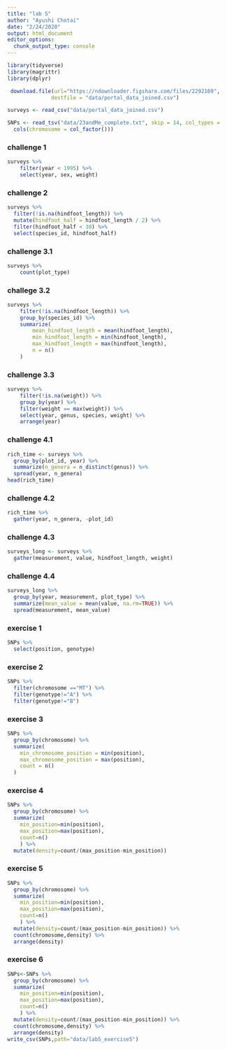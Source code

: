 ```yaml
---
title: "lab 5"
author: "Ayushi Chotai"
date: "2/24/2020"
output: html_document
editor_options: 
  chunk_output_type: console
---
```

```r
library(tidyverse)
library(magrittr)
library(dplyr)
```


```r
 download.file(url="https://ndownloader.figshare.com/files/2292169",
              destfile = "data/portal_data_joined.csv")
```

```r
surveys <- read_csv("data/portal_data_joined.csv")
```


```r
SNPs <- read_tsv("data/23andMe_complete.txt", skip = 14, col_types = 
  cols(chromosome = col_factor()))
```

### challenge 1
```r
surveys %>%
    filter(year < 1995) %>%
    select(year, sex, weight)
```

### challenge 2
```r
surveys %>%
  filter(!is.na(hindfoot_length)) %>%
  mutate(hindfoot_half = hindfoot_length / 2) %>%
  filter(hindfoot_half < 30) %>%
  select(species_id, hindfoot_half)
```

### challenge 3.1
```r
surveys %>%
    count(plot_type) 
```

### challege 3.2
```r
surveys %>%
    filter(!is.na(hindfoot_length)) %>%
    group_by(species_id) %>%
    summarize(
        mean_hindfoot_length = mean(hindfoot_length),
        min_hindfoot_length = min(hindfoot_length),
        max_hindfoot_length = max(hindfoot_length),
        n = n()
    )
```

### challenge 3.3
```r
surveys %>%
    filter(!is.na(weight)) %>%
    group_by(year) %>%
    filter(weight == max(weight)) %>%
    select(year, genus, species, weight) %>%
    arrange(year)
```


### challenge 4.1
```r
rich_time <- surveys %>%
  group_by(plot_id, year) %>%
  summarize(n_genera = n_distinct(genus)) %>%
  spread(year, n_genera)
head(rich_time)
```

### challenge 4.2
```r
rich_time %>%
  gather(year, n_genera, -plot_id)
```

### challenge 4.3
```r
surveys_long <- surveys %>%
  gather(measurement, value, hindfoot_length, weight)
```

### challenge 4.4
```r
surveys_long %>%
  group_by(year, measurement, plot_type) %>%
  summarize(mean_value = mean(value, na.rm=TRUE)) %>%
  spread(measurement, mean_value)
```

### exercise 1
```r
SNPs %>%
  select(position, genotype)
```

### exercise 2
```r
SNPs %>%
  filter(chromosome =="MT") %>%
  filter(genotype!="A") %>%
  filter(genotype!="B")
```

### exercise 3
```r
SNPs %>%
  group_by(chromosome) %>%
  summarize(
    min_chromosome_position = min(position),
    max_chromosome_position = max(position),
    count = n()
  )
```

### exercise 4
```r
SNPs %>%
  group_by(chromosome) %>% 
  summarize(
    min_position=min(position),
    max_position=max(position),
    count=n()
    ) %>% 
  mutate(density=count/(max_position-min_position))
```

### exercise 5
```r
SNPs %>%
  group_by(chromosome) %>% 
  summarize(
    min_position=min(position),
    max_position=max(position),
    count=n()
    ) %>%
  mutate(density=count/(max_position-min_position)) %>% 
  count(chromosome,density) %>% 
  arrange(density)
```

### exercise 6
```r
SNPs<-SNPs %>% 
  group_by(chromosome) %>% 
  summarize(
    min_position=min(position),
    max_position=max(position),
    count=n()
    ) %>%
  mutate(density=count/(max_position-min_position)) %>% 
  count(chromosome,density) %>% 
  arrange(density)
write_csv(SNPs,path="data/lab5_exercise5")
```

